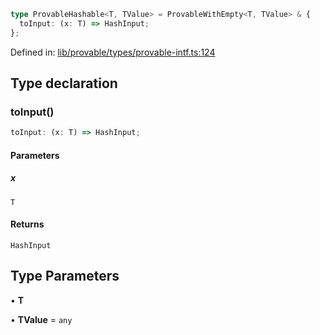 ```ts
type ProvableHashable<T, TValue> = ProvableWithEmpty<T, TValue> & {
  toInput: (x: T) => HashInput;
};
```

Defined in: [lib/provable/types/provable-intf.ts:124](https://github.com/o1-labs/o1js/blob/df1ff77af12d7cbbed4a6167f02815fad4f0dceb/src/lib/provable/types/provable-intf.ts#L124)

## Type declaration

### toInput()

```ts
toInput: (x: T) => HashInput;
```

#### Parameters

##### x

`T`

#### Returns

`HashInput`

## Type Parameters

• **T**

• **TValue** = `any`
